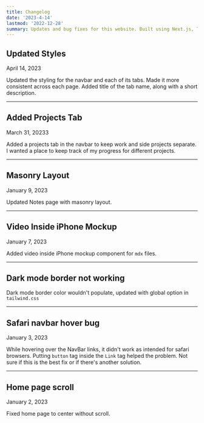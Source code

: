 ```yaml
---
title: Changelog
date: '2023-4-14'
lastmod: '2022-12-28'
summary: Updates and bug fixes for this website. Built using Next.js, Typescript, Tailwind CSS, Contentlayer and hosted on Vercel.
---
```


## Updated Styles
<div className="font-mono text-sm text-gray-500 dark:text-gray-400">April 14, 2023 </div>

Updated the styling for the navbar and each of its tabs. Made it more consistent across each page. Added title of the tab name, along with a short description.

---

## Added Projects Tab
<div className="font-mono text-sm text-gray-500 dark:text-gray-400">March 31, 20233 </div>

Added a projects tab in the navbar to keep work and side projects separate. I wanted a place to keep track of my progress for different projects.

---

## Masonry Layout
<div className="font-mono text-sm text-gray-500 dark:text-gray-400">January 9, 2023 </div>

Updated Notes page with masonry layout.

---

## Video Inside iPhone Mockup
<div className="font-mono text-sm text-gray-500 dark:text-gray-400">January 7, 2023 </div>

Added video inside iPhone mockup component for `mdx` files.

---

## Dark mode border not working


Dark mode border color wouldn't populate, updated with global option in `tailwind.css`

---

## Safari navbar hover bug
<div className="font-mono text-sm text-gray-500 dark:text-gray-400">January 3, 2023 </div>

While hovering over the NavBar links, it didn't work as intended for safari browsers. Putting `button` tag inside the `Link` tag helped the problem. Not sure if this is the best fix or if there's another solution.

---

## Home page scroll
<div className="font-mono text-sm text-gray-500 dark:text-gray-400">January 2, 2023 </div>

Fixed home page to center without scroll.
